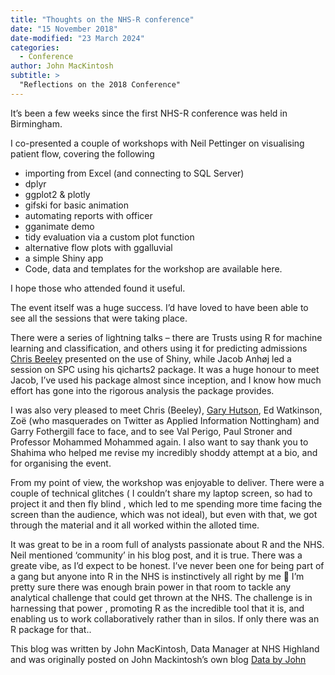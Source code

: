 ```yaml
---
title: "Thoughts on the NHS-R conference"
date: "15 November 2018"
date-modified: "23 March 2024"
categories:
  - Conference
author: John MacKintosh
subtitle: >
  "Reflections on the 2018 Conference"
---
```


It’s been a few weeks since the first NHS-R conference was held in Birmingham.

I co-presented a couple of workshops with Neil Pettinger on visualising patient flow, covering the following

- importing from Excel (and connecting to SQL Server)
- dplyr
- ggplot2 & plotly
- gifski for basic animation
- automating reports with officer
- gganimate demo
- tidy evaluation via a custom plot function
- alternative flow plots with ggalluvial
- a simple Shiny app
- Code, data and templates for the workshop are available here.

I hope those who attended found it useful.

The event itself was a huge success. I’d have loved to have been able to see all the sessions that were taking place.

There were a series of lightning talks – there are Trusts using R for machine learning and classification, and others using it for predicting admissions [Chris Beeley](https://chrisbeeley.net/) presented on the use of Shiny, while Jacob Anhøj led a session on SPC using his qicharts2 package. It was a huge honour to meet Jacob, I’ve used his package almost since inception, and I know how much effort has gone into the rigorous analysis the package provides.

I was also very pleased to meet Chris (Beeley), [Gary Hutson](http://hutsons-hacks.info/), Ed Watkinson, Zoë (who masquerades on Twitter as Applied Information Nottingham) and Garry Fothergill face to face, and to see Val Perigo, Paul Stroner and Professor Mohammed Mohammed again. I also want to say thank you to Shahima who helped me revise my incredibly shoddy attempt at a bio, and for organising the event.

From my point of view, the workshop was enjoyable to deliver. There were a couple of technical glitches ( I couldn’t share my laptop screen, so had to project it and then fly blind , which led to me spending more time facing the screen than the audience, which was not ideal), but even with that, we got through the material and it all worked within the alloted time.

It was great to be in a room full of analysts passionate about R and the NHS. Neil mentioned ‘community’ in his blog post, and it is true. There was a greate vibe, as I’d expect to be honest. I’ve never been one for being part of a gang but anyone into R in the NHS is instinctively all right by me 🙂 I’m pretty sure there was enough brain power in that room to tackle any analytical challenge that could get thrown at the NHS. The challenge is in harnessing that power , promoting R as the incredible tool that it is, and enabling us to work collaboratively rather than in silos. If only there was an R package for that..

This blog was written by John MacKintosh,  Data Manager at NHS Highland and was originally posted on John Mackintosh's own blog [Data by John](https://www.johnmackintosh.com/blog/2018-10-31-thoughts-on-the-nhs-r-conference/)

